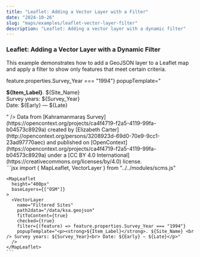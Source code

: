 ```yaml
---
title: "Leaflet: Adding a Vector Layer with a Filter"
date: "2024-10-26"
slug: "maps/examples/leaflet-vector-layer-filter"
description: "Leaflet: Adding a vector layer with a dynamic filter"
---
```



### Leaflet: Adding a Vector Layer with a Dynamic Filter

This example demonstrates how to add a GeoJSON layer to a Leaflet map and apply a filter to show only features that meet certain criteria.

<div className="row mt-3 mb-5 border-top border-bottom py-3">
  <div className="col-6">
    <MapLeaflet
      height="400px"
      baseLayers={["OSM"]}
    >
      <VectorLayer 
        name="Filtered Sites"
        path2data="/data/ksa.geojson"
        fitToContent={true}
        checked={true}
        filter={(feature) => feature.properties.Survey_Year === "1994"}
        popupTemplate="<p><strong>${Item_Label}</strong>. ${Site_Name} <br /> Survey years: ${Survey_Year}<br> Date: ${Early} — ${Late}</p>"
      />
    </MapLeaflet>
    Data from [Kahramanmaraş Survey](https://opencontext.org/projects/ca4f4719-f2a5-4119-99fa-b04573c8929a) created by [Elizabeth Carter](http://opencontext.org/persons/3208923d-69d0-70e9-9cc1-23ad97770aec) and published on [OpenContext](https://opencontext.org/projects/ca4f4719-f2a5-4119-99fa-b04573c8929a) under a [CC BY 4.0 International](https://creativecommons.org/licenses/by/4.0) license.
  </div>

  <div className="col-6">
    ```jsx
    import { MapLeaflet, VectorLayer } from "../../modules/scms.js"

    <MapLeaflet
      height="400px"
      baseLayers={["OSM"]}
    >
      <VectorLayer
        name="Filtered Sites"
        path2data="/data/ksa.geojson"
        fitToContent={true}
        checked={true}
        filter={(feature) => feature.properties.Survey_Year === "1994"}
        popupTemplate="<p><strong>${Item_Label}</strong>. ${Site_Name} <br /> Survey years: ${Survey_Year}<br> Date: ${Early} — ${Late}</p>"
      />
    </MapLeaflet>
    ```

  </div>
</div>
